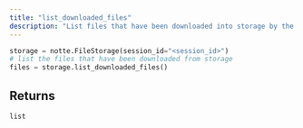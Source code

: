 ```yaml
---
title: "list_downloaded_files"
description: "List files that have been downloaded into storage by the agents"
---
```




```python
storage = notte.FileStorage(session_id="<session_id>")
# list the files that have been downloaded from storage
files = storage.list_downloaded_files()
```


## Returns

`list`
